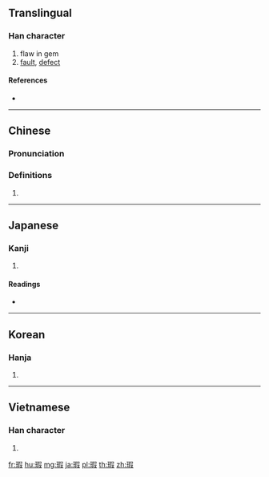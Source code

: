 ==Translingual==

===Han character===
{{Han char|rn=96|rad=玉|as=09|sn=13|four=17147|canj=MGRSE}}

# flaw in gem
# [[fault]], [[defect]]

====References====
* {{Han ref|kx=0737.180|dkj=21120|dj=1148.180|hdz=21128.140|uh=7455|ud=29781|bh=B7E5|bd=47077}}

----

==Chinese==
{{zh-forms}}

===Pronunciation===
{{zh-pron
|m=xiá
|c=haa4
|h=pfs=
|md=
|mn=
|w=
|mc=y
|oc=y
|cat=
}}

===Definitions===
{{zh-hanzi}}

# {{rfdef|lang=zh}}

----

==Japanese==

===Kanji===
{{ja-kanji|grade=|rs=玉09}}

# {{defn|lang=ja|sort=玉09}}

====Readings====
* {{ja-readings|on=[[か]] (ka)|kun=[[きず]] (kizu), [[なんぞ]] (nanzo)|nanori=}}

----

==Korean==

===Hanja===
{{ko-hanja|hangeul=하|eumhun=|rv=ha|mr=ha|y=ha}}

# {{defn|lang=ko|sort=玉09}}

----

==Vietnamese==

===Han character===
{{vi-hantu|[[hà]]|rs=玉09}}

# {{defn|lang=vi|sort=玉09}}

[[fr:瑕]]
[[hu:瑕]]
[[mg:瑕]]
[[ja:瑕]]
[[pl:瑕]]
[[th:瑕]]
[[zh:瑕]]